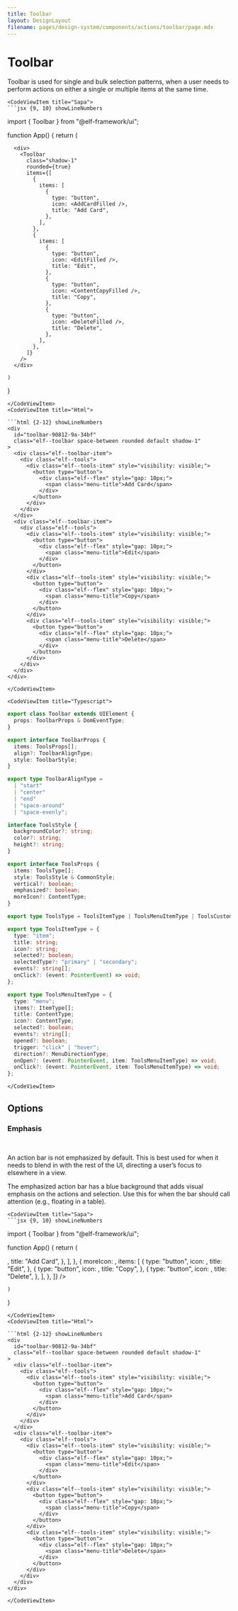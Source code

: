 ```yaml
---
title: Toolbar
layout: DesignLayout
filename: pages/design-system/components/actions/toolbar/page.mdx
---
```



# Toolbar

Toolbar is used for single and bulk selection patterns, when a user needs to perform actions on either a single or multiple items at the same time.

<MainView />

<CodeView>

    <CodeViewItem title="Sapa">
    ```jsx {9, 10} showLineNumbers

import { Toolbar } from "@elf-framework/ui";

function App() {
return (

      <div>
        <Toolbar
          class="shadow-1"
          rounded={true}
          items={[
            {
              items: [
                {
                  type: "button",
                  icon: <AddCardFilled />,
                  title: "Add Card",
                },
              ],
            },
            {
              items: [
                {
                  type: "button",
                  icon: <EditFilled />,
                  title: "Edit",
                },
                {
                  type: "button",
                  icon: <ContentCopyFilled />,
                  title: "Copy",
                },
                {
                  type: "button",
                  icon: <DeleteFilled />,
                  title: "Delete",
                },
              ],
            },
          ]}
        />
      </div>

    )

}
```
</CodeViewItem>
<CodeViewItem title="Html">

```html {2-12} showLineNumbers
<div
  id="toolbar-90812-9a-34bf"
  class="elf--toolbar space-between rounded default shadow-1"
>
  <div class="elf--toolbar-item">
    <div class="elf--tools">
      <div class="elf--tools-item" style="visibility: visible;">
        <button type="button">
          <div class="elf--flex" style="gap: 10px;">
            <span class="menu-title">Add Card</span>
          </div>
        </button>
      </div>
    </div>
  </div>
  <div class="elf--toolbar-item">
    <div class="elf--tools">
      <div class="elf--tools-item" style="visibility: visible;">
        <button type="button">
          <div class="elf--flex" style="gap: 10px;">
            <span class="menu-title">Edit</span>
          </div>
        </button>
      </div>
      <div class="elf--tools-item" style="visibility: visible;">
        <button type="button">
          <div class="elf--flex" style="gap: 10px;">
            <span class="menu-title">Copy</span>
          </div>
        </button>
      </div>
      <div class="elf--tools-item" style="visibility: visible;">
        <button type="button">
          <div class="elf--flex" style="gap: 10px;">
            <span class="menu-title">Delete</span>
          </div>
        </button>
      </div>
    </div>
  </div>
</div>
```

    </CodeViewItem>

    <CodeViewItem title="Typescript">

```typescript {6, 24-30} showLineNumbers
export class Toolbar extends UIElement {
  props: ToolbarProps & DomEventType;
}

export interface ToolbarProps {
  items: ToolsProps[];
  align?: ToolbarAlignType;
  style: ToolbarStyle;
}

export type ToolbarAlignType =
  | "start"
  | "center"
  | "end"
  | "space-around"
  | "space-evenly";

interface ToolsStyle {
  backgroundColor?: string;
  color?: string;
  height?: string;
}

export interface ToolsProps {
  items: ToolsType[];
  style: ToolsStyle & CommonStyle;
  vertical?: boolean;
  emphasized?: boolean;
  moreIcon?: ContentType;
}

export type ToolsType = ToolsItemType | ToolsMenuItemType | ToolsCustomItemType;

export type ToolsItemType = {
  type: "item";
  title: string;
  icon?: string;
  selected?: boolean;
  selectedType?: "primary" | "secondary";
  events?: string[];
  onClick?: (event: PointerEvent) => void;
};

export type ToolsMenuItemType = {
  type: "menu";
  items?: ItemType[];
  title: ContentType;
  icon?: ContentType;
  selected?: boolean;
  events?: string[];
  opened?: boolean;
  trigger: "click" | "hover";
  direction?: MenuDirectionType;
  onOpen?: (event: PointerEvent, item: ToolsMenuItemType) => void;
  onClick?: (event: PointerEvent, item: ToolsMenuItemType) => void;
};
```

    </CodeViewItem>

</CodeView>

## Options

### Emphasis

<OptionsView />

&nbsp;

An action bar is not emphasized by default. This is best used for when
it needs to blend in with the rest of the UI, directing a user’s focus
to elsewhere in a view.

The emphasized action bar has a blue background that adds visual
emphasis on the actions and selection. Use this for when the bar
should call attention (e.g., floating in a table).

<CodeView>

    <CodeViewItem title="Sapa">
    ```jsx {9, 10} showLineNumbers

import { Toolbar } from "@elf-framework/ui";

function App() {
return (
<div>
<Toolbar
type="primary"
rounded
emphasized
items={[
{
items: [
{
type: "button",
icon: <AddCardFilled />,
title: "Add Card",
},
],
},
{
moreIcon: <MoreHorizOutlined />,
items: [
{
type: "button",
icon: <EditFilled />,
title: "Edit",
},
{
type: "button",
icon: <ContentCopyFilled />,
title: "Copy",
},
{
type: "button",
icon: <DeleteFilled />,
title: "Delete",
},
],
},
]}
/>
</div>

    )

}
```
</CodeViewItem>
<CodeViewItem title="Html">

```html {2-12} showLineNumbers
<div
  id="toolbar-90812-9a-34bf"
  class="elf--toolbar space-between rounded default shadow-1"
>
  <div class="elf--toolbar-item">
    <div class="elf--tools">
      <div class="elf--tools-item" style="visibility: visible;">
        <button type="button">
          <div class="elf--flex" style="gap: 10px;">
            <span class="menu-title">Add Card</span>
          </div>
        </button>
      </div>
    </div>
  </div>
  <div class="elf--toolbar-item">
    <div class="elf--tools">
      <div class="elf--tools-item" style="visibility: visible;">
        <button type="button">
          <div class="elf--flex" style="gap: 10px;">
            <span class="menu-title">Edit</span>
          </div>
        </button>
      </div>
      <div class="elf--tools-item" style="visibility: visible;">
        <button type="button">
          <div class="elf--flex" style="gap: 10px;">
            <span class="menu-title">Copy</span>
          </div>
        </button>
      </div>
      <div class="elf--tools-item" style="visibility: visible;">
        <button type="button">
          <div class="elf--flex" style="gap: 10px;">
            <span class="menu-title">Delete</span>
          </div>
        </button>
      </div>
    </div>
  </div>
</div>
```

    </CodeViewItem>

</CodeView>
